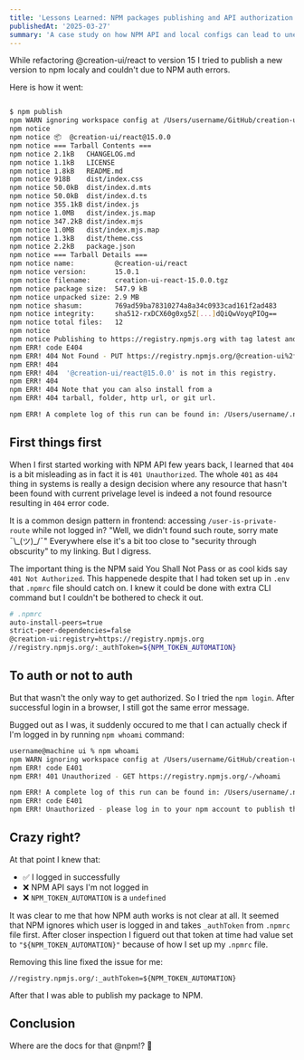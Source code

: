```yaml
---
title: 'Lessons Learned: NPM packages publishing and API authorization'
publishedAt: '2025-03-27'
summary: 'A case study on how NPM API and local configs can lead to unexpected errors and how to avoid them.'
---
```


While refactoring @creation-ui/react to version 15 I tried to publish a new version to npm localy and couldn't due to NPM auth errors.

Here is how it went:

```bash

$ npm publish
npm WARN ignoring workspace config at /Users/username/GitHub/creation-ui-react/packages/ui/.npmrc
npm notice
npm notice 📦  @creation-ui/react@15.0.0
npm notice === Tarball Contents ===
npm notice 2.1kB   CHANGELOG.md
npm notice 1.1kB   LICENSE
npm notice 1.8kB   README.md
npm notice 918B    dist/index.css
npm notice 50.0kB  dist/index.d.mts
npm notice 50.0kB  dist/index.d.ts
npm notice 355.1kB dist/index.js
npm notice 1.0MB   dist/index.js.map
npm notice 347.2kB dist/index.mjs
npm notice 1.0MB   dist/index.mjs.map
npm notice 1.3kB   dist/theme.css
npm notice 2.2kB   package.json
npm notice === Tarball Details ===
npm notice name:          @creation-ui/react
npm notice version:       15.0.1
npm notice filename:      creation-ui-react-15.0.0.tgz
npm notice package size:  547.9 kB
npm notice unpacked size: 2.9 MB
npm notice shasum:        769ad59ba78310274a8a34c0933cad161f2ad483
npm notice integrity:     sha512-rxDCX60g0xg5Z[...]dQiQwVoyqPIOg==
npm notice total files:   12
npm notice
npm notice Publishing to https://registry.npmjs.org with tag latest and public access
npm ERR! code E404
npm ERR! 404 Not Found - PUT https://registry.npmjs.org/@creation-ui%2freact - Not found
npm ERR! 404
npm ERR! 404  '@creation-ui/react@15.0.0' is not in this registry.
npm ERR! 404
npm ERR! 404 Note that you can also install from a
npm ERR! 404 tarball, folder, http url, or git url.

npm ERR! A complete log of this run can be found in: /Users/username/.npm/_logs/2025-03-27T14_55_04_665Z-debug-0.log
```

## First things first

When I first started working with NPM API few years back, I learned that `404` is a bit misleading as in fact it is `401 Unauthorized`.
The whole `401` as `404` thing in systems is really a design decision where any resource that hasn't been found with current privelage level is indeed a not found resource resulting in `404` error code.

It is a common design pattern in frontend: accessing `/user-is-private-route` while not logged in? "Well, we didn't found such route, sorry mate ¯\\\_(ツ)\_/¯"
Everywhere else it's a bit too close to "security through obscurity" to my linking. But I digress.

The important thing is the NPM said You Shall Not Pass or as cool kids say `401 Not Authorized`. This happenede despite that I had token set up in `.env` that `.npmrc` file should catch on.
I knew it could be done with extra CLI command but I couldn't be bothered to check it out.

```bash
# .npmrc
auto-install-peers=true
strict-peer-dependencies=false
@creation-ui:registry=https://registry.npmjs.org
//registry.npmjs.org/:_authToken=${NPM_TOKEN_AUTOMATION}

```

## To auth or not to auth

But that wasn't the only way to get authorized. So I tried the `npm login`. After successful login in a browser, I still got the same error message.

Bugged out as I was, it suddenly occured to me that I can actually check if I'm logged in by running `npm whoami` command:

```bash
username@machine ui % npm whoami
npm WARN ignoring workspace config at /Users/username/GitHub/creation-ui-react/packages/ui/.npmrc
npm ERR! code E401
npm ERR! 401 Unauthorized - GET https://registry.npmjs.org/-/whoami

npm ERR! A complete log of this run can be found in: /Users/username/.npm/_logs/2025-03-27T14_55_31_687Z-debug-0.log
npm ERR! code E401
npm ERR! Unauthorized - please log in to your npm account to publish this package.
```

## Crazy right?

At that point I knew that:

- ✅ I logged in successfully
- ❌ NPM API says I'm not logged in
- ❌ `NPM_TOKEN_AUTOMATION` is a `undefined`

It was clear to me that how NPM auth works is not clear at all. It seemed that NPM ignores which user is logged in and takes `_authToken` from `.npmrc` file first.
After closer inspection I figuerd out that token at time had value set to `"${NPM_TOKEN_AUTOMATION}"` because of how I set up my `.npmrc` file.

Removing this line fixed the issue for me:

`//registry.npmjs.org/:_authToken=${NPM_TOKEN_AUTOMATION}`

After that I was able to publish my package to NPM.

## Conclusion

Where are the docs for that @npm!? 👀
